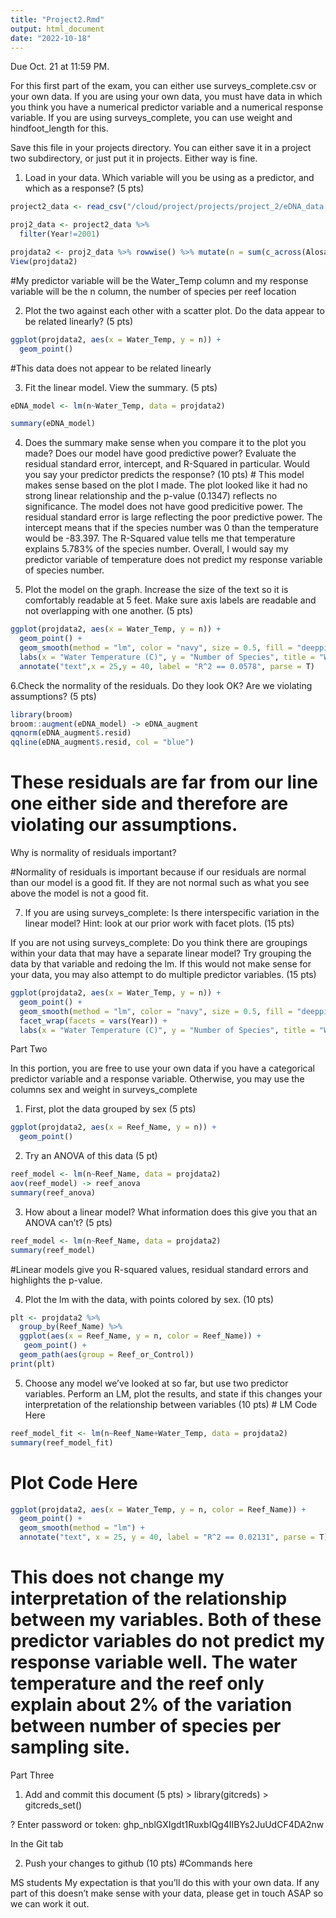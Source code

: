 ```yaml
---
title: "Project2.Rmd"
output: html_document
date: "2022-10-18"
---
```

Due Oct. 21 at 11:59 PM.

For this first part of the exam, you can either use surveys_complete.csv or your own data. If you are using your own data, you must have data in which you think you have a numerical predictor variable and a numerical response variable. If you are using surveys_complete, you can use weight and hindfoot_length for this.

Save this file in your projects directory. You can either save it in a project two subdirectory, or just put it in projects. Either way is fine.

1. Load in your data. Which variable will you be using as a predictor, and which as a response? (5 pts)

```r
project2_data <- read_csv("/cloud/project/projects/project_2/eDNA_data.csv")

proj2_data <- project2_data %>% 
  filter(Year!=2001)

projdata2 <- proj2_data %>% rowwise() %>% mutate(n = sum(c_across(Alosa_sp:Trinectes_maculatus)))
View(projdata2)

```
#My predictor variable will be the Water_Temp column and my response variable will be the n column, the number of species per reef location

2. Plot the two against each other with a scatter plot. Do the data appear to be related linearly? (5 pts)
```r
ggplot(projdata2, aes(x = Water_Temp, y = n)) +
  geom_point()
```

#This data does not appear to be related linearly

3. Fit the linear model. View the summary. (5 pts)
```r
eDNA_model <- lm(n~Water_Temp, data = projdata2)

summary(eDNA_model)
```

4. Does the summary make sense when you compare it to the plot you made? Does our model have good predictive power? Evaluate the residual standard error, intercept, and R-Squared in particular. Would you say your predictor predicts the response? (10 pts)
# This model makes sense based on the plot I made. The plot looked like it had no strong linear relationship and the p-value (0.1347) reflects no significance. The model does not have good predicitive power. The residual standard error is large reflecting the poor predictive power. The intercept means that if the species number was 0 than the temperature would be -83.397. The R-Squared value tells me that temperature explains 5.783% of the species number. Overall, I would say my predictor variable of temperature does not predict my response variable of species number.

5. Plot the model on the graph. Increase the size of the text so it is comfortably readable at 5 feet. Make sure axis labels are readable and not overlapping with one another. (5 pts)
```r
ggplot(projdata2, aes(x = Water_Temp, y = n)) +
  geom_point() +
  geom_smooth(method = "lm", color = "navy", size = 0.5, fill = "deeppink") +
  labs(x = "Water Temperature (C)", y = "Number of Species", title = "Water Temperature v Number of Species") +
  annotate("text",x = 25,y = 40, label = "R^2 == 0.0578", parse = T)
```

6.Check the normality of the residuals. Do they look OK? Are we violating assumptions? (5 pts)
```r
library(broom)
broom::augment(eDNA_model) -> eDNA_augment
qqnorm(eDNA_augment$.resid)
qqline(eDNA_augment$.resid, col = "blue")
```
# These residuals are far from our line one either side and therefore are violating our assumptions.

Why is normality of residuals important?

#Normality of residuals is important because if our residuals are normal than our model is a good fit. If they are not normal such as what you see above the model is not a good fit.

7. If you are using surveys_complete: Is there interspecific variation in the linear model? Hint: look at our prior work with facet plots. (15 pts)

If you are not using surveys_complete: Do you think there are groupings within your data that may have a separate linear model? Try grouping the data by that variable and redoing the lm. If this would not make sense for your data, you may also attempt to do multiple predictor variables. (15 pts)
```r
ggplot(projdata2, aes(x = Water_Temp, y = n)) +
  geom_point() +
  geom_smooth(method = "lm", color = "navy", size = 0.5, fill = "deeppink") +
  facet_wrap(facets = vars(Year)) +
  labs(x = "Water Temperature (C)", y = "Number of Species", title = "Water Temperature v Number of Species")
```

Part Two

In this portion, you are free to use your own data if you have a categorical predictor variable and a response variable. Otherwise, you may use the columns sex and weight in surveys_complete

1. First, plot the data grouped by sex (5 pts)
```r
ggplot(projdata2, aes(x = Reef_Name, y = n)) +
  geom_point()
```

2. Try an ANOVA of this data (5 pt)
```r
reef_model <- lm(n~Reef_Name, data = projdata2)
aov(reef_model) -> reef_anova
summary(reef_anova)
```

3. How about a linear model? What information does this give you that an ANOVA can’t? (5 pts)
```r
reef_model <- lm(n~Reef_Name, data = projdata2)
summary(reef_model)
```
#Linear models give you R-squared values, residual standard errors and highlights the p-value.

4. Plot the lm with the data, with points colored by sex. (10 pts)
```r
plt <- projdata2 %>% 
  group_by(Reef_Name) %>% 
  ggplot(aes(x = Reef_Name, y = n, color = Reef_Name)) +
   geom_point() +
  geom_path(aes(group = Reef_or_Control))
print(plt)
```

5. Choose any model we’ve looked at so far, but use two predictor variables. Perform an LM, plot the results, and state if this changes your interpretation of the relationship between variables (10 pts)
# LM Code Here 
```r
reef_model_fit <- lm(n~Reef_Name+Water_Temp, data = projdata2)
summary(reef_model_fit)
```

# Plot Code Here 
```r
ggplot(projdata2, aes(x = Water_Temp, y = n, color = Reef_Name)) +
  geom_point() +
  geom_smooth(method = "lm") +
  annotate("text", x = 25, y = 40, label = "R^2 == 0.02131", parse = T)
```

# This does not change my interpretation of the relationship between my variables. Both of these predictor variables do not predict my response variable well. The water temperature and the reef only explain about 2% of the variation between number of species per sampling site.

Part Three

1. Add and commit this document (5 pts)
> library(gitcreds)
> gitcreds_set()

? Enter password or token: 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

In the Git tab

2. Push your changes to github (10 pts)
#Commands here

MS students
My expectation is that you’ll do this with your own data. If any part of this doesn’t make sense with your data, please get in touch ASAP so we can work it out.


